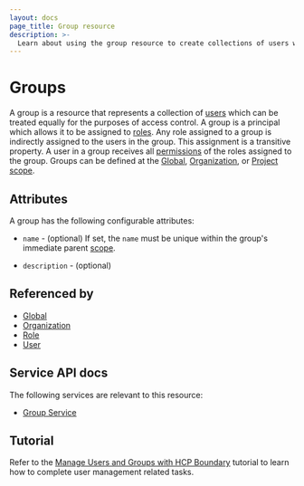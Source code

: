 ```yaml
---
layout: docs
page_title: Group resource
description: >-
  Learn about using the group resource to create collections of users with the same access control. Any role assigned to a group is assigned to the group's users.
---
```


# Groups

A group is a resource
that represents a collection of [users][]
which can be treated equally
for the purposes of access control.
A group is a principal
which allows it to be assigned to [roles][].
Any role assigned to a group is indirectly assigned to the users in the group.
This assignment is a transitive property.
A user in a group receives all [permissions][] of the roles assigned to the group.
Groups can be defined at the [Global][], [Organization][], or [Project][] [scope][].

## Attributes

A group has the following configurable attributes:

- `name` - (optional)
  If set, the `name` must be unique within the group's immediate parent [scope][].

- `description` - (optional)

## Referenced by

- [Global][]
- [Organization][]
- [Role][]
- [User][]

[global]: /boundary/docs/domain-model/scopes#global
[group]: /boundary/docs/domain-model/groups
[groups]: /boundary/docs/domain-model/groups
[organization]: /boundary/docs/domain-model/scopes#organizations
[permissions]: /boundary/docs/concepts/security/permissions
[project]: /boundary/docs/domain-model/scopes#projects
[role]: /boundary/docs/domain-model/roles
[roles]: /boundary/docs/domain-model/roles
[scope]: /boundary/docs/domain-model/scopes
[user]: /boundary/docs/domain-model/users
[users]: /boundary/docs/domain-model/users

## Service API docs

The following services are relevant to this resource:

- [Group Service](/boundary/api-docs/group-service)

## Tutorial

Refer to the [Manage Users and Groups with HCP Boundary](/boundary/tutorials/hcp-administration/hcp-manage-users-groups) tutorial to learn how to complete user management related tasks.
